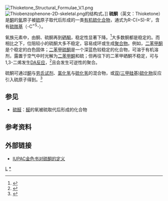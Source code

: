 [[File:Thioketone_Structural_Formulae_V.1.png|thumb]]
[[File:Thiobenzophenone-2D-skeletal.png|thumb]]的结构式。]]
'''硫酮'''（英文：Thioketone）是[[酮|酮]]的[[氧|氧]]原子被[[硫|硫]]原子取代后形成的一类[[有机硫化合物|有机硫化合物]]，通式为R-C(=S)-R'，含有[[硫羰基|硫羰基]]（-C<sup>=S</sup>-）。

氧族元素中，由酮、硫酮再到[[硒酮|硒酮]]，稳定性显著下降。<ref name=Oka>{{cite journal | author = Okazaki, R.; Tokitoh, N. | title = Heavy Ketones, the Heavier Element Congeners of a Ketone | journal = [[Accounts_of_Chemical_Research|Accounts of Chemical Research]] | year = 2000 | volume = 33 | pages = 625–630 | doi = 10.1021/ar980073b}}</ref>大多数酮都是稳定的。而相比之下，位阻较小的硫酮大多不稳定，容易成环或生成[[聚合物|聚合物]]。例如，[[二苯甲酮|二苯甲酮]]是个稳定的白色固体；[[二苯甲硫酮|二苯甲硫酮]]是一个深蓝色较稳定的化合物，可溶于有机溶剂，露置于空气中时光解为[[二苯甲酮|二苯甲酮]]和硫；但再往下的二苯甲硒酮不稳定，可与1,3-二烯发生[[DA反应|DA反应]]，<ref>{{cite journal | author = Erker, G.; Hock, R.; Krüger, C.; Werner, S.; Klärner, F.-G. and Artschwager-Perl, U. | title = Synthesis and Cycloadditions of Monomeric Selenobenzophenone | journal = [[Angewandte_Chemie_International_Edition_in_English|Angewandte Chemie International Edition in English]] | year = 1990 | volume = 29 | pages = 1067–68 | doi = 10.1002/anie.199010671}}</ref>且会发生可逆性的聚合。

硫酮可通过[[酮|酮]]与[[劳氏试剂|劳氏试剂]]、[[氯化氢|氯化氢]]与[[硫化氢|硫化氢]]的混合物，或[[双(三甲硅基)硫化物|双(三甲硅基)硫化物]]反应引入硫原子得到。<ref>{{cite journal| title = Some Recent Synthetic Routes to Thioketones and Thioaldehydes"| url = https://archive.org/details/sim_chemical-society-great-britain-chemical-society-reviews_1993-06_22_3/page/199| author =W. M. McGregor, D. C. Sherrington| journal = [[Chemical_Society_Reviews|Chemical Society Reviews]] | volume = 22| pages = 199–204| year = 1993| doi = 10.1039/CS9932200199}}</ref>

==参见==
*[[硫醛|硫醛]]：[[醛|醛]]的氧被硫取代后形成的化合物

==参考资料==
<div class="references-small">
<references/>
</div>

==外部链接==
* [http://goldbook.iupac.org/T06356.html IUPAC金色书对硫酮的定义] {{Wayback|url=http://goldbook.iupac.org/T06356.html |date=20071112002450 }}{{en icon}}

{{官能团}}
[[Category:官能团|L]]
[[Category:硫酮|*]]